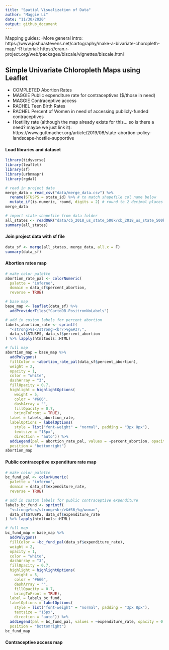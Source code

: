 ```yaml
---
title: "Spatial Visualization of Data"
author: "Maggie Li"
date: "11/30/2020"
output: github_document
---
```


Mapping guides: 
  -More general intro: https://www.joshuastevens.net/cartography/make-a-bivariate-choropleth-map/ 
  -R tutorial: https://cran.r-project.org/web/packages/biscale/vignettes/biscale.html

## Simple Univariate Chloropleth Maps using Leaflet
* COMPLETED Abortion Rates
* MAGGIE Public expenditure rate for contraceptives ($/those in need)
* MAGGIE Contraceptive access
* RACHEL Teen Birth Rates
* RACHEL Percent of Women in need of accessing publicly-funded contraceptives
* Hostility rate (although the map already exists for this... so is there a need? maybe we just link it): https://www.guttmacher.org/article/2019/08/state-abortion-policy-landscape-hostile-supportive

#### Load libraries and dataset

```r
library(tidyverse)
library(leaflet)
library(sf)
library(urbnmapr)
library(rgdal)

# read in project data
merge_data = read_csv("data/merge_data.csv") %>% 
  rename(STUSPS = state_id) %>% # to match shapefile col name below
  mutate_if(is.numeric, round, digits = 2) # round to 2 decimal places
merge_data

# import state shapefile from data folder
all_states <- readOGR("data/cb_2018_us_state_500k/cb_2018_us_state_500k.shp")
summary(all_states)
```

#### Join project data with sf file
```r
data_sf <- merge(all_states, merge_data, all.x = F) 
summary(data_sf)
```

#### Abortion rates map

```r
# make color palette
abortion_rate_pal <- colorNumeric(
  palette = "inferno",
  domain = data_sf$percent_abortion,
  reverse = TRUE)

# base map
base_map <- leaflet(data_sf) %>%
  addProviderTiles("CartoDB.PositronNoLabels") 

# add in custom labels for percent abortion
labels_abortion_rate <- sprintf(
  "<strong>%s</strong><br/>%g&#37;",
  data_sf$STUSPS, data_sf$percent_abortion
) %>% lapply(htmltools::HTML)

# full map
abortion_map = base_map %>% 
  addPolygons(
  fillColor = ~abortion_rate_pal(data_sf$percent_abortion),
  weight = 2,
  opacity = 1,
  color = "white",
  dashArray = "3",
  fillOpacity = 0.7,
  highlight = highlightOptions(
    weight = 5,
    color = "#666",
    dashArray = "",
    fillOpacity = 0.7,
    bringToFront = TRUE),
  label = labels_abortion_rate,
  labelOptions = labelOptions(
    style = list("font-weight" = "normal", padding = "3px 8px"),
    textsize = "15px",
    direction = "auto")) %>% 
  addLegend(pal = abortion_rate_pal, values = ~percent_abortion, opacity = 0.7, title = 'Abortion Rates by State <br> (% of pregnancies ending in abortions)',
  position = "bottomright")
abortion_map
```


#### Public contraceptive expenditure rate map

```r
# make color palette
bc_fund_pal <- colorNumeric(
  palette = "inferno",
  domain = data_sf$expenditure_rate,
  reverse = TRUE)

# add in custom labels for public contraceptive expenditure
labels_bc_fund <- sprintf(
  "<strong>%s</strong><br/>&#36;%g/woman",
  data_sf$STUSPS, data_sf$expenditure_rate
) %>% lapply(htmltools::HTML)

# full map
bc_fund_map = base_map %>% 
  addPolygons(
  fillColor = ~bc_fund_pal(data_sf$expenditure_rate),
  weight = 2,
  opacity = 1,
  color = "white",
  dashArray = "3",
  fillOpacity = 0.7,
  highlight = highlightOptions(
    weight = 5,
    color = "#666",
    dashArray = "",
    fillOpacity = 0.7,
    bringToFront = TRUE),
  label = labels_bc_fund,
  labelOptions = labelOptions(
    style = list("font-weight" = "normal", padding = "3px 8px"),
    textsize = "15px",
    direction = "auto")) %>% 
  addLegend(pal = bc_fund_pal, values = ~expenditure_rate, opacity = 0.7, title = 'Public Contraceptive Expenditure Rate by State  <br> ($/woman in likely need of publicly-funded services)',
  position = "bottomright")
bc_fund_map
```

#### Contraceptive access map

```r

```

